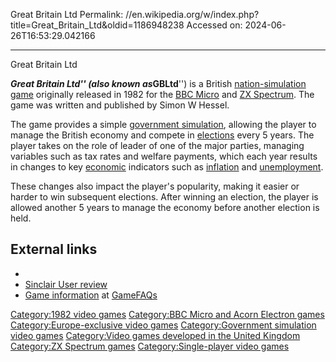 Great Britain Ltd
Permalink: //en.wikipedia.org/w/index.php?title=Great_Britain_Ltd&oldid=1186948238
Accessed on: 2024-06-26T16:53:29.042166



------
Great Britain Ltd
{{multiple issues|
{{Unreferenced|date=March 2020}}
{{Notability|Products|date=March 2020}}
}}

{{Infobox video game
|title= Great Britain Ltd
|image= File:Great_Britain_Ltd_1982_ZX_Spectrum_Cover_Art.jpg
|caption= 
|developer= 
|publisher= Simon Hessel
|designer= Simon Hessel
|engine=
|released= {{vgrelease|EU|1982}}
|genre= [[Government simulation]]
|modes= [[Single-player video game|Single-player]]
|platforms= [[ZX Spectrum]], [[BBC Micro]]
}}

'''''Great Britain Ltd''''' (also known as '''''GBLtd''''') is a British [[nation-simulation game]] originally released in 1982 for the [[BBC Micro]] and [[ZX Spectrum]]. The game was written and published by Simon W Hessel.

The game provides a simple [[government simulation]], allowing the player to manage the British economy and compete in [[election]]s every 5 years.  The player takes on the role of leader of one of the major parties, managing variables such as tax rates and welfare payments, which each year results in changes to key [[economic]] indicators such as [[inflation]] and [[unemployment]].

These changes also impact the player's popularity, making it easier or harder to win subsequent elections.  After winning an election, the player is allowed another 5 years to manage the economy before another election is held.

== External links ==
* {{WoS game|id=0002123}}
* [https://web.archive.org/web/20051125075411/http://www.sincuser.f9.co.uk/008/ssoftwre.htm Sinclair User review]
* [http://www.gamefaqs.com/sinclair/946993-great-britain-ltd/data Game information] at [[GameFAQs]]

[[Category:1982 video games]]
[[Category:BBC Micro and Acorn Electron games]]
[[Category:Europe-exclusive video games]]
[[Category:Government simulation video games]]
[[Category:Video games developed in the United Kingdom]]
[[Category:ZX Spectrum games]]
[[Category:Single-player video games]]


{{Simulation-videogame-stub}}